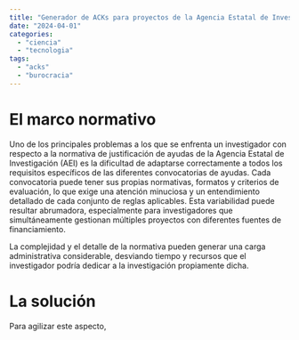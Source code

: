 ```yaml
---
title: "Generador de ACKs para proyectos de la Agencia Estatal de Investigación"
date: "2024-04-01"
categories: 
  - "ciencia"
  - "tecnologia"
tags: 
  - "acks"
  - "burocracia"
---
```


# El marco normativo 
Uno de los principales problemas a los que se enfrenta un investigador con respecto a la normativa de justificación de ayudas de la Agencia Estatal de Investigación (AEI) es la dificultad de adaptarse correctamente a todos los requisitos específicos de las diferentes convocatorias de ayudas. Cada convocatoria puede tener sus propias normativas, formatos y criterios de evaluación, lo que exige una atención minuciosa y un entendimiento detallado de cada conjunto de reglas aplicables. Esta variabilidad puede resultar abrumadora, especialmente para investigadores que simultáneamente gestionan múltiples proyectos con diferentes fuentes de financiamiento.

La complejidad y el detalle de la normativa pueden generar una carga administrativa considerable, desviando tiempo y recursos que el investigador podría dedicar a la investigación propiamente dicha.

# La solución 
Para agilizar este aspecto, 